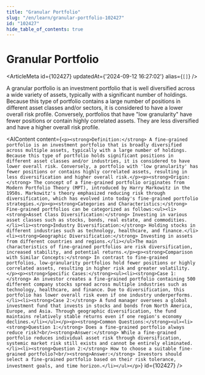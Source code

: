 ```yaml
---
title: "Granular Portfolio"
slug: "/en/learn/granular-portfolio-102427"
id: "102427"
hide_table_of_contents: true
---
```



# Granular Portfolio

<ArticleMeta id={102427} updatedAt={'2024-09-12 16:27:02'} alias={`[]`} />
<div className='border-solid border-b border-t-0 my-4 border-[var(--ifm-color-gray-300)]' />

A granular portfolio is an investment portfolio that is well diversified across a wide variety of assets, typically with a significant number of holdings. Because this type of portfolio contains a large number of positions in different asset classes and/or sectors, it is considered to have a lower overall risk profile. Conversely, portfolios that have "low granularity" have fewer positions or contain highly correlated assets. They are less diversified and have a higher overall risk profile.

<AIContent content={`<p><strong>Definition:</strong> A fine-grained portfolio is an investment portfolio that is broadly diversified across multiple assets, typically with a large number of holdings. Because this type of portfolio holds significant positions in different asset classes and/or industries, it is considered to have lower overall risk. Conversely, a portfolio with 'low granularity' has fewer positions or contains highly correlated assets, resulting in less diversification and higher overall risk.</p><p><strong>Origin:</strong> The concept of a fine-grained portfolio originates from Modern Portfolio Theory (MPT), introduced by Harry Markowitz in the 1950s. Markowitz's theory emphasized reducing risk through diversification, which has evolved into today's fine-grained portfolio strategies.</p><p><strong>Categories and Characteristics:</strong> Fine-grained portfolios can be categorized as follows:<ul><li><strong>Asset Class Diversification:</strong> Investing in various asset classes such as stocks, bonds, real estate, and commodities.</li><li><strong>Industry Diversification:</strong> Holding stocks in different industries such as technology, healthcare, and finance.</li><li><strong>Geographic Diversification:</strong> Investing in assets from different countries and regions.</li></ul>The main characteristics of fine-grained portfolios are risk diversification, increased stability, and potential returns.</p><p><strong>Comparison with Similar Concepts:</strong> In contrast to fine-grained portfolios, low-granularity portfolios hold fewer positions or highly correlated assets, resulting in higher risk and greater volatility.</p><p><strong>Specific Cases:</strong><ul><li><strong>Case 1:</strong> An investor creates a fine-grained portfolio containing 500 different company stocks spread across multiple industries such as technology, healthcare, and finance. Due to diversification, this portfolio has lower overall risk even if one industry underperforms.</li><li><strong>Case 2:</strong> A fund manager oversees a global investment fund that invests in stocks and bonds from North America, Europe, and Asia. Through geographic diversification, the fund maintains relatively stable returns even if one region's economy declines.</li></ul></p><p><strong>Common Questions:</strong><ul><li><strong>Question 1:</strong> Does a fine-grained portfolio always reduce risk?<br/><strong>Answer:</strong> While a fine-grained portfolio reduces individual asset risk through diversification, systemic market risk still exists and cannot be entirely eliminated.</li><li><strong>Question 2:</strong> How to choose a suitable fine-grained portfolio?<br/><strong>Answer:</strong> Investors should select a fine-grained portfolio based on their risk tolerance, investment goals, and time horizon.</li></ul></p>`} id={102427} />
